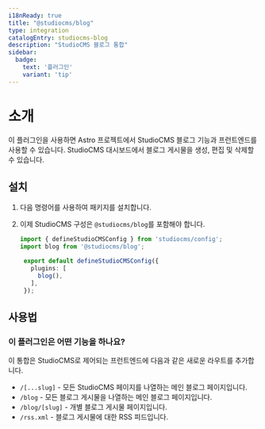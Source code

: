 ```yaml
---
i18nReady: true
title: "@studiocms/blog"
type: integration
catalogEntry: studiocms-blog
description: "StudioCMS 블로그 통합"
sidebar:
  badge: 
    text: '플러그인'
    variant: 'tip'
---
```



# 소개

이 플러그인을 사용하면 Astro 프로젝트에서 StudioCMS 블로그 기능과 프런트엔드를 사용할 수 있습니다. StudioCMS 대시보드에서 블로그 게시물을 생성, 편집 및 삭제할 수 있습니다.

## 설치

1. 다음 명령어를 사용하여 패키지를 설치합니다.

   <PackageManagers pkg="studiocms" type='run' args='add @studiocms/blog' />

2. 이제 StudioCMS 구성은 `@studiocms/blog`를 포함해야 합니다.

   ```ts twoslash title="studiocms.config.mjs" {2, 6}
   import { defineStudioCMSConfig } from 'studiocms/config';
   import blog from '@studiocms/blog';

    export default defineStudioCMSConfig({
      plugins: [
        blog(),
      ],
    });
   ```
## 사용법

### 이 플러그인은 어떤 기능을 하나요?

이 통합은 StudioCMS로 제어되는 프런트엔드에 다음과 같은 새로운 라우트를 추가합니다.

- `/[...slug]` - 모든 StudioCMS 페이지를 나열하는 메인 블로그 페이지입니다.
- `/blog` - 모든 블로그 게시물을 나열하는 메인 블로그 페이지입니다.
- `/blog/[slug]` - 개별 블로그 게시물 페이지입니다.
- `/rss.xml` - 블로그 게시물에 대한 RSS 피드입니다.
